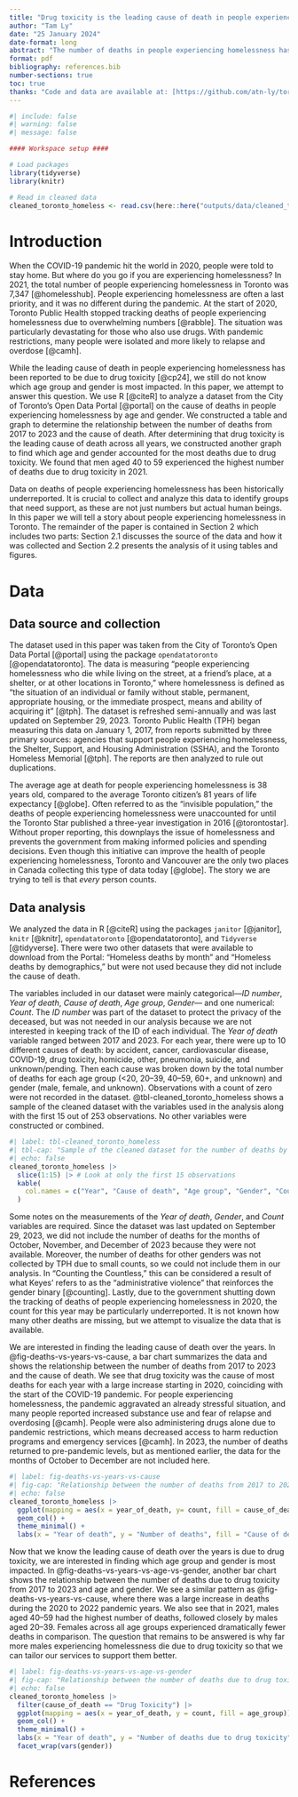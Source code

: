 ```yaml
---
title: "Drug toxicity is the leading cause of death in people experiencing homelessness: Highest numbers among men aged 40 to 59 in 2021"
author: "Tam Ly"
date: "25 January 2024"
date-format: long
abstract: "The number of deaths in people experiencing homelessness has been increasing since the COVID-19 pandemic. Using data obtained between 2017 and 2023 from the City of Toronto's Open Data Portal, we investigated the cause of deaths in people experiencing homelessness by age and gender. We found that drug toxicity is the leading cause of death, with the highest numbers observed among men aged 40 to 59 in 2021. Our discovery reveals the hidden impacts of the pandemic on people experiencing homelessness who use drugs and highlights the need for improved services."
format: pdf
bibliography: references.bib
number-sections: true
toc: true
thanks: "Code and data are available at: [https://github.com/atn-ly/toronto_homeless_deaths_by_cause](https://github.com/atn-ly/toronto_homeless_deaths_by_cause)"
---
```


```r
#| include: false
#| warning: false
#| message: false

#### Workspace setup ####

# Load packages
library(tidyverse)
library(knitr)

# Read in cleaned data
cleaned_toronto_homeless <- read.csv(here::here("outputs/data/cleaned_toronto_homeless.csv"))
```

\newpage

# Introduction

When the COVID-19 pandemic hit the world in 2020, people were told to stay home. But where do you go if you are experiencing homelessness? In 2021, the total number of people experiencing homelessness in Toronto was 7,347 [@homelesshub]. People experiencing homelessness are often a last priority, and it was no different during the pandemic. At the start of 2020, Toronto Public Health stopped tracking deaths of people experiencing homelessness due to overwhelming numbers [@rabble]. The situation was particularly devastating for those who also use drugs. With pandemic restrictions, many people were isolated and more likely to relapse and overdose [@camh].

While the leading cause of death in people experiencing homelessness has been reported to be due to drug toxicity [@cp24], we still do not know which age group and gender is most impacted. In this paper, we attempt to answer this question. We use R [@citeR] to analyze a dataset from the City of Toronto's Open Data Portal [@portal] on the cause of deaths in people experiencing homelessness by age and gender. We constructed a table and graph to determine the relationship between the number of deaths from 2017 to 2023 and the cause of death. After determining that drug toxicity is the leading cause of death across all years, we constructed another graph to find which age and gender accounted for the most deaths due to drug toxicity. We found that men aged 40 to 59 experienced the highest number of deaths due to drug toxicity in 2021.

Data on deaths of people experiencing homelessness has been historically underreported. It is crucial to collect and analyze this data to identify groups that need support, as these are not just numbers but actual human beings. In this paper we will tell a story about people experiencing homelessness in Toronto. The remainder of the paper is contained in Section 2 which includes two parts: Section 2.1 discusses the source of the data and how it was collected and Section 2.2 presents the analysis of it using tables and figures. 

\newpage

# Data

## Data source and collection
The dataset used in this paper was taken from the City of Toronto’s Open Data Portal [@portal] using the package `opendatatoronto` [@opendatatoronto]. The data is measuring “people experiencing homelessness who die while living on the street, at a friend’s place, at a shelter, or at other locations in Toronto,” where homelessness is defined as “the situation of an individual or family without stable, permanent, appropriate housing, or the immediate prospect, means and ability of acquiring it” [@tph]. The dataset is refreshed semi-annually and was last updated on September 29, 2023. Toronto Public Health (TPH) began measuring this data on January 1, 2017, from reports submitted by three primary sources: agencies that support people experiencing homelessness, the Shelter, Support, and Housing Administration (SSHA), and the Toronto Homeless Memorial [@tph]. The reports are then analyzed to rule out duplications.

The average age at death for people experiencing homelessness is 38 years old, compared to the average Toronto citizen’s 81 years of life expectancy [@globe]. Often referred to as the “invisible population,” the deaths of people experiencing homelessness were unaccounted for until the Toronto Star published a three-year investigation in 2016 [@torontostar]. Without proper reporting, this downplays the issue of homelessness and prevents the government from making informed policies and spending decisions. Even though this initiative can improve the health of people experiencing homelessness, Toronto and Vancouver are the only two places in Canada collecting this type of data today [@globe]. The story we are trying to tell is that *every* person counts.

## Data analysis
We analyzed the data in R [@citeR] using the packages `janitor` [@janitor], `knitr` [@knitr], `opendatatoronto` [@opendatatoronto], and `Tidyverse` [@tidyverse]. There were two other datasets that were available to download from the Portal: “Homeless deaths by month” and “Homeless deaths by demographics,” but were not used because they did not include the cause of death.

\newpage

The variables included in our dataset were mainly categorical—*ID number*, *Year of death*, *Cause of death*, *Age group*, *Gender*— and one numerical: *Count*. The *ID number* was part of the dataset to protect the privacy of the deceased, but was not needed in our analysis because we are not interested in keeping track of the ID of each individual. The *Year of death* variable ranged between 2017 and 2023. For each year, there were up to 10 different causes of death: by accident, cancer, cardiovascular disease, COVID-19, drug toxicity, homicide, other, pneumonia, suicide, and unknown/pending. Then each cause was broken down by the total number of deaths for each age group (<20, 20–39, 40–59, 60+, and unknown) and gender (male, female, and unknown). Observations with a count of zero were not recorded in the dataset. @tbl-cleaned_toronto_homeless shows a sample of the cleaned dataset with the variables used in the analysis along with the first 15 out of 253 observations. No other variables were constructed or combined.

```r
#| label: tbl-cleaned_toronto_homeless
#| tbl-cap: "Sample of the cleaned dataset for the number of deaths by cause, age group, and gender between 2017 and 2023"
#| echo: false
cleaned_toronto_homeless |>
  slice(1:15) |> # Look at only the first 15 observations
  kable(
    col.names = c("Year", "Cause of death", "Age group", "Gender", "Count")
  )
```

Some notes on the measurements of the *Year of death*, *Gender*, and *Count* variables are required. Since the dataset was last updated on September 29, 2023, we did not include the number of deaths for the months of October, November, and December of 2023 because they were not available. Moreover, the number of deaths for other genders was not collected by TPH due to small counts, so we could not include them in our analysis. In “Counting the Countless,” this can be considered a result of what Keyes' refers to as the “administrative violence” that reinforces the gender binary [@counting]. Lastly, due to the government shutting down the tracking of deaths of people experiencing homelessness in 2020, the count for this year may be particularly underreported. It is not known how many other deaths are missing, but we attempt to visualize the data that is available.

\newpage

We are interested in finding the leading cause of death over the years. In @fig-deaths-vs-years-vs-cause, a bar chart summarizes the data and shows the relationship between the number of deaths from 2017 to 2023 and the cause of death. We see that drug toxicity was the cause of most deaths for each year with a large increase starting in 2020, coinciding with the start of the COVID-19 pandemic. For people experiencing homelessness, the pandemic aggravated an already stressful situation, and many people reported increased substance use and fear of relapse and overdosing [@camh]. People were also administering drugs alone due to pandemic restrictions, which means decreased access to harm reduction programs and emergency services [@camh]. In 2023, the number of deaths returned to pre-pandemic levels, but as mentioned earlier, the data for the months of October to December are not included here.

```r
#| label: fig-deaths-vs-years-vs-cause
#| fig-cap: "Relationship between the number of deaths from 2017 to 2023 and the cause of death: Drug toxicity was the cause of most deaths for each year with a large increase starting in 2020"
#| echo: false
cleaned_toronto_homeless |> 
  ggplot(mapping = aes(x = year_of_death, y= count, fill = cause_of_death)) +
  geom_col() +
  theme_minimal() +
  labs(x = "Year of death", y = "Number of deaths", fill = "Cause of death")
```

\newpage

Now that we know the leading cause of death over the years is due to drug toxicity, we are interested in finding which age group and gender is most impacted. In @fig-deaths-vs-years-vs-age-vs-gender, another bar chart shows the relationship between the number of deaths due to drug toxicity from 2017 to 2023 and age and gender. We see a similar pattern as @fig-deaths-vs-years-vs-cause, where there was a large increase in deaths during the 2020 to 2022 pandemic years. We also see that in 2021, males aged 40–59 had the highest number of deaths, followed closely by males aged 20–39. Females across all age groups experienced dramatically fewer deaths in comparison. The question that remains to be answered is why far more males experiencing homelessness die due to drug toxicity so that we can tailor our services to support them better.

```r
#| label: fig-deaths-vs-years-vs-age-vs-gender
#| fig-cap: "Relationship between the number of deaths due to drug toxicity from 2017 to 2023 and age and gender: Males aged 40–59 had the highest number of deaths in 2021"
#| echo: false
cleaned_toronto_homeless |> 
  filter(cause_of_death == "Drug Toxicity") |> 
  ggplot(mapping = aes(x = year_of_death, y = count, fill = age_group)) +
  geom_col() +
  theme_minimal() +
  labs(x = "Year of death", y = "Number of deaths due to drug toxicity", fill = "Age group") +
  facet_wrap(vars(gender))
```

\newpage

# References
